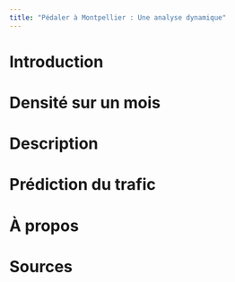 ```yaml
---
title: "Pédaler à Montpellier : Une analyse dynamique"
---
```




# Introduction 



# Densité sur un mois



# Description 



# Prédiction du trafic



# À propos



# Sources

